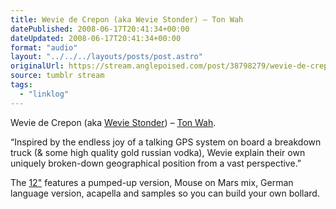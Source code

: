 ```yaml
---
title: Wevie de Crepon (aka Wevie Stonder) – Ton Wah
datePublished: 2008-06-17T20:41:34+00:00
dateUpdated: 2008-06-17T20:41:34+00:00
format: "audio"
layout: "../../../layouts/posts/post.astro"
originalUrl: https://stream.anglepoised.com/post/38798279/wevie-de-crepon-aka-wevie-stonder-ton-wah
source: tumblr stream
tags:
  - "linklog"
---
```



<YouTube id="https://www.youtube.com/watch?v=bM4C8SL13tI" />

Wevie de Crepon (aka [Wevie Stonder][2]) &#8211; [Ton Wah][1].

&ldquo;Inspired by the endless joy of a talking GPS system on board a breakdown truck (& some high quality gold russian vodka), Wevie explain their own uniquely broken-down geographical position from a vast perspective.&rdquo;

The [12"][3] features a pumped-up version, Mouse on Mars mix, German language version, acapella and samples so you can build your own bollard.

[1]: https://www.youtube.com/watch?v=bM4C8SL13tI
[2]: http://www.weviestonder.com/
[3]: http://www.sonig.com/ic/page/137/shop_cid/16/shop_pid/48/ton_wah.html
